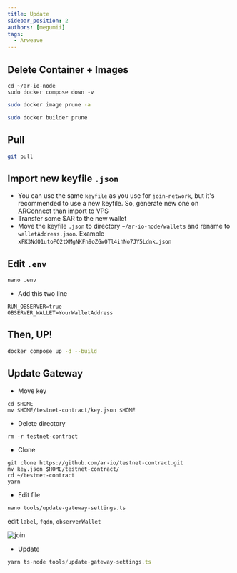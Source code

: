 ```yaml
---
title: Update
sidebar_position: 2
authors: [megumii]
tags:
  - Arweave
---
```


## Delete Container + Images

```
cd ~/ar-io-node
sudo docker compose down -v
```

```bash
sudo docker image prune -a
```

```bash
sudo docker builder prune
```

## Pull

```bash
git pull
```

## Import new keyfile `.json`

- You can use the same `keyfile` as you use for `join-network`, but it's recommended to use a new keyfile. So, generate new one on [ARConnect](https://chrome.google.com/webstore/detail/arconnect/einnioafmpimabjcddiinlhmijaionap)  than import to VPS
- Transfer some $AR to the new wallet
- Move the keyfile `.json` to directory `~/ar-io-node/wallets` and rename to `walletAddress.json`. Example `xFK3NdQ1utoPQ2tXMgNKFn9oZGw0Tl4ihNo7JY5Ldnk.json`

## Edit `.env`

```
nano .env
```

- Add this two line

```
RUN_OBSERVER=true
OBSERVER_WALLET=YourWalletAddress
```

## Then, UP!

```bash
docker compose up -d --build
```

## Update Gateway

- Move key

```
cd $HOME
mv $HOME/testnet-contract/key.json $HOME
```

- Delete directory

```
rm -r testnet-contract
```
- Clone

```
git clone https://github.com/ar-io/testnet-contract.git
mv key.json $HOME/testnet-contract/
cd ~/testnet-contract
yarn
```

- Edit file

```
nano tools/update-gateway-settings.ts
```

edit `label`, `fqdn`, `observerWallet`

![join](/img/obser.png)

- Update

```ts
yarn ts-node tools/update-gateway-settings.ts
```

